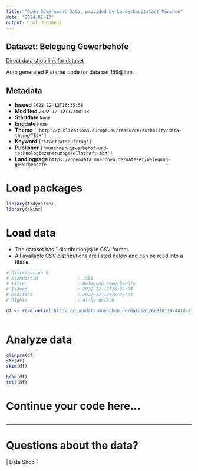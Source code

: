 ```yaml
---
title: "Open Government Data, provided by Landeshauptstadt München"
date: "2024-01-23"
output: html_document
---
```


## Dataset: Belegung Gewerbehöfe

[Direct data shop link for dataset](https://opendata.muenchen.de/dataset/belegung-gewerbehoefe)

Auto generated R starter code for data set 159@lhm.

## Metadata

- **Issued** `2022-12-12T16:35:58`
- **Modified** `2022-12-12T17:00:38`
- **Startdate** `None`
- **Enddate** `None`
- **Theme** `['http://publications.europa.eu/resource/authority/data-theme/TECH']`
- **Keyword** `['Stadtratsauftrag']`
- **Publisher** `['munchner-gewerbehof-und-technologiezentrumsgesellschaft-mbh']`
- **Landingpage** `https://opendata.muenchen.de/dataset/belegung-gewerbehoefe`


# Load packages

```r

library(tidyverse)
library(skimr)

```

# Load data

-   The dataset has 1 distribution(s) in CSV format.
-   All available CSV distributions are listed below and can be read into a tibble.

```r

# Distribution 0
# Ktzhdistid               : 1591
# Title                    : Belegung Gewerbehöfe
# Issued                   : 2022-12-12T16:36:24
# Modified                 : 2022-12-12T16:36:24
# Rights                   : dl-by-de/2.0

df <- read_delim('https://opendata.muenchen.de/dataset/6c8f0118-441d-47fc-a0c3-9dd2789b1cfd/resource/eb8f8471-9993-485c-81d9-1d3a8e6e8094/download/belegung-gh-ab-2010.csv')



```

# Analyze data

```r

glimpse(df)
str(df)
skim(df)

head(df)
tail(df)

```

# Continue your code here...

```r

```

------------------------------------------------------------------------

# Questions about the data?

 | Data Shop | 
